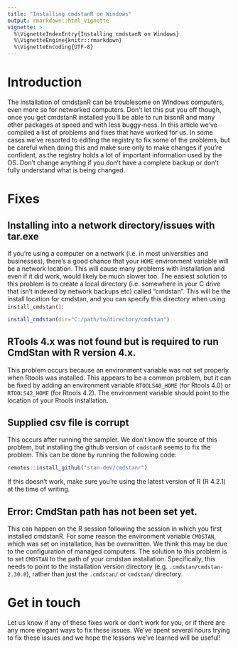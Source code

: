 ```yaml
---
title: "Installing cmdstanR on Windows"
output: rmarkdown::html_vignette
vignette: >
  %\VignetteIndexEntry{Installing cmdstanR on Windows}
  %\VignetteEngine{knitr::rmarkdown}
  %\VignetteEncoding{UTF-8}
---
```


# Introduction

The installation of cmdstanR can be troublesome on Windows computers, even more so for networked computers. Don't let this put you off though, once you get cmdstanR installed you'll be able to run bisonR and many other packages at speed and with less buggy-ness. In this article we've compiled a list of problems and fixes that have worked for us. In some cases we've resorted to editing the registry to fix some of the problems, but be careful when doing this and make sure only to make changes if you're confident, as the registry holds a lot of important information used by the OS. Don't change anything if you don't have a complete backup or don't fully understand what is being changed.

# Fixes

## Installing into a network directory/issues with tar.exe

If you're using a computer on a network (i.e. in most universities and businesses), there's a good chance that your `HOME` environment variable will be a network location. This will cause many problems with installation and even if it did work, would likely be much slower too. The easiest solution to this problem is to create a local directory (i.e. somewhere in your C drive that isn't indexed by network backups etc) called "cmdstan". This will be the install location for cmdstan, and you can specify this directory when using `install_cmdstan()`:
```r
install_cmdstan(dir="C:/path/to/directory/cmdstan")
```

## RTools 4.x was not found but is required to run CmdStan with R version 4.x.

This problem occurs because an environment variable was not set properly when Rtools was installed. This appears to be a common problem, but it can be fixed by adding an environment variable `RTOOLS40_HOME` (for Rtools 4.0) or `RTOOLS42_HOME` (for Rtools 4.2). The environment variable should point to the location of your Rtools installation.

## Supplied csv file is corrupt

This occurs after running the sampler. We don't know the source of this problem, but installing the github version of `cmdstanR` seems to fix the problem. This can be done by running the following code:
```r
remotes::install_github("stan-dev/cmdstanr")
```

If this doesn't work, make sure you're using the latest version of R (R 4.2.1) at the time of writing.

## Error: CmdStan path has not been set yet.

This can happen on the R session following the session in which you first installed cmdstanR. For some reason the environment variable `CMDSTAN`, which was set on installation, has be overwritten. We think this may be due to the configuration of managed computers. The solution to this problem is to set `CMDSTAN` to the path of your cmdstan installation. Specifically, this needs to point to the installation version directory (e.g. `.cmdstan/cmdstan-2.30.0`), rather than just the `.cmdstan/` or `cmdstan/` directory. 

# Get in touch

Let us know if any of these fixes work or don't work for you, or if there are any more elegant ways to fix these issues. We've spent several hours trying to fix these issues and we hope the lessons we've learned will be useful!
